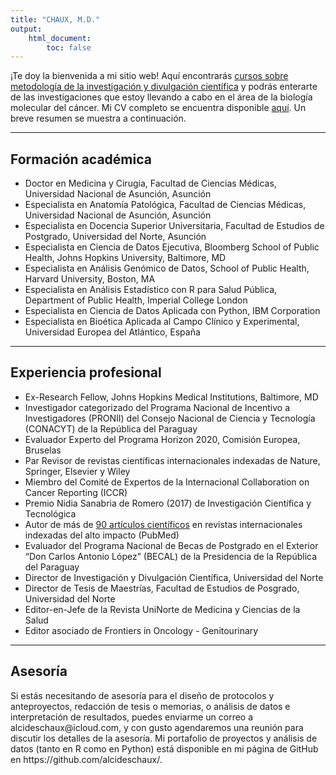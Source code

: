 ```yaml
---
title: "CHAUX, M.D."
output:
    html_document:
        toc: false
---
```


¡Te doy la bienvenida a mi sitio web! Aquí encontrarás [cursos sobre metodología de la investigación y divulgación científica](faq.html) y podrás enterarte de las investigaciones que estoy llevando a cabo en el área de la biología molecular del cáncer. Mi CV completo se encuentra disponible <a href="https://cv.conacyt.gov.py/publicar/cv?id=63d1532994a1ea897e319a252cabad8b" target="_blank">aquí</a>. Un breve resumen se muestra a continuación.

***

## Formación académica
- Doctor en Medicina y Cirugía, Facultad de Ciencias Médicas, Universidad Nacional de Asunción, Asunción
- Especialista en Anatomía Patológica, Facultad de Ciencias Médicas, Universidad Nacional de Asunción, Asunción
- Especialista en Docencia Superior Universitaria, Facultad de Estudios de Postgrado, Universidad del Norte, Asunción
- Especialista en Ciencia de Datos Ejecutiva, Bloomberg School of Public Health, Johns Hopkins University, Baltimore, MD
- Especialista en Análisis Genómico de Datos, School of Public Health, Harvard University, Boston, MA
- Especialista en Análisis Estadístico con R para Salud Pública, Department of Public Health, Imperial College London
- Especialista en Ciencia de Datos Aplicada con Python, IBM Corporation
- Especialista en Bioética Aplicada al Campo Clínico y Experimental, Universidad Europea del Atlántico, España

***

## Experiencia profesional
- Ex-Research Fellow, Johns Hopkins Medical Institutions, Baltimore, MD
- Investigador categorizado del Programa Nacional de Incentivo a Investigadores (PRONII) del Consejo Nacional de Ciencia y Tecnología (CONACYT) de la República del Paraguay
- Evaluador Experto del Programa Horizon 2020, Comisión Europea, Bruselas
- Par Revisor de revistas científicas internacionales indexadas de Nature, Springer, Elsevier y Wiley
- Miembro del Comité de Expertos de la Internacional Collaboration on Cancer Reporting (ICCR)
- Premio Nidia Sanabria de Romero (2017) de Investigación Científica y Tecnológica
- Autor de más de <a href="https://pubmed.ncbi.nlm.nih.gov/?term=Alcides+Chaux&sort=date" target="_blank">90 artículos científicos</a> en revistas internacionales indexadas del alto impacto (PubMed)
- Evaluador del Programa Nacional de Becas de Postgrado en el Exterior “Don Carlos Antonio López” (BECAL) de la Presidencia de la República del Paraguay
- Director de Investigación y Divulgación Científica, Universidad del Norte
- Director de Tesis de Maestrías, Facultad de Estudios de Posgrado, Universidad del Norte
- Editor-en-Jefe de la Revista UniNorte de Medicina y Ciencias de la Salud
- Editor asociado de Frontiers in Oncology - Genitourinary

***

## Asesoría
Si estás necesitando de asesoría para el diseño de protocolos y anteproyectos, redacción de tesis o memorias, o análisis de datos e interpretación de resultados, puedes enviarme un correo a alcideschaux@icloud.com, y con gusto agendaremos una reunión para discutir los detalles de la asesoría. Mi portafolio de proyectos y análisis de datos (tanto en R como en Python) está disponible en mi página de GitHub en https://github.com/alcideschaux/.

